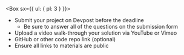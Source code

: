 
<Box sx={{ ul: { pl: 3 } }}>

- Submit your project on Devpost before the deadline
  - Be sure to answer all of the questions on the submission form
- Upload a video walk-through your solution via YouTube or Vimeo
- GitHub or other code repo link (optional)
- Ensure all links to materials are public

</Box>

